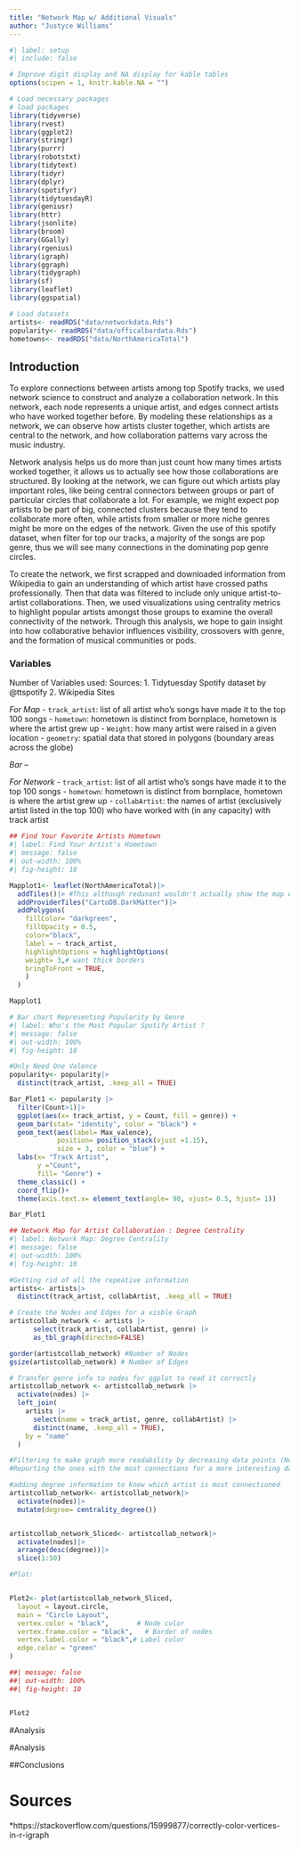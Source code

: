 ```yaml
---
title: "Network Map w/ Additional Visuals"
author: "Justyce Williams"
---
```


```r
#| label: setup
#| include: false

# Improve digit display and NA display for kable tables
options(scipen = 1, knitr.kable.NA = "")

# Load necessary packages
# load packages
library(tidyverse)
library(rvest)
library(ggplot2)
library(stringr)
library(purrr)
library(robotstxt)
library(tidytext)
library(tidyr)
library(dplyr)
library(spotifyr)
library(tidytuesdayR)
library(geniusr)
library(httr)
library(jsonlite)
library(broom)
library(GGally)
library(rgenius)
library(igraph)
library(ggraph)
library(tidygraph)
library(sf)
library(leaflet)
library(ggspatial)

# Load datasets
artists<- readRDS("data/networkdata.Rds")
popularity<- readRDS("data/officalbardata.Rds")
hometowns<- readRDS("data/NorthAmericaTotal")

```

## Introduction

To explore connections between artists among top Spotify tracks, we used network science to construct and analyze a collaboration network. In this network, each node represents a unique artist, and edges connect artists who have worked together before. By modeling these relationships as a network, we can observe how artists cluster together, which artists are central to the network, and how collaboration patterns vary across the music industry.

Network analysis helps us do more than just count how many times artists worked together, it allows us  to actually see how those collaborations are structured. By looking at the network, we can figure out which artists play important roles, like being central connectors between groups or part of particular circles that collaborate a lot. For example, we might expect pop artists to be part of big, connected clusters because they tend to collaborate more often, while artists from smaller or more niche genres might be more on the edges of the network. Given the use of this spotify dataset, when filter for top our tracks, a majority of the songs are pop genre, thus we will see many connections in the dominating pop genre circles. 

To create the network, we first scrapped and downloaded information from Wikipedia to gain an understanding of which artist have crossed paths professionally. Then that data was filtered to include only unique artist-to-artist collaborations. Then, we used visualizations using centrality metrics to highlight popular artists amongst those groups to examine the overall connectivity of the network. Through this analysis, we hope to gain insight into how collaborative behavior influences visibility, crossovers with genre, and the formation of musical communities or pods. 


### Variables 
Number of Variables used: 
Sources:
1. Tidytuesday Spotify dataset by @ttspotify
2. Wikipedia Sites 


*For Map* 
- `track_artist`: list of all artist who's songs have made it to the top 100 songs 
- `hometown`: hometown is distinct from bornplace, hometown is where the artist grew up
- `Weight`: how many artist were raised in a given location 
- `geometry`: spatial data that stored in polygons (boundary areas across the globe)

*Bar* -- 




*For Network*
- `track_artist`: list of all artist who's songs have made it to the top 100 songs 
- `hometown`: hometown is distinct from bornplace, hometown is where the artist grew up
- `collabArtist`: the names of artist (exclusively artist listed in the top 100) who have worked with (in any capacity) with track artist



```r
## Find Your Favorite Artists Hometown
#| label: Find Your Artist's Hometown
#| message: false
#| out-width: 100%
#| fig-height: 10

Mapplot1<- leaflet(NorthAmericaTotal)|>
  addTiles()|> #This although redunant wouldn't actually show the map without it
  addProviderTiles("CartoDB.DarkMatter")|>
  addPolygons(
    fillColor= "darkgreen",
    fillOpacity = 0.5,
    color="black",
    label = ~ track_artist,
    highlightOptions = highlightOptions(
    weight= 3,# want thick borders
    bringToFront = TRUE,
    )
  )

Mapplot1

```








```r
# Bar chart Representing Popularity by Genre 
#| label: Who's the Most Popular Spotify Artist ?
#| message: false
#| out-width: 100%
#| fig-height: 10

#Only Need One Valence 
popularity<- popularity|>
  distinct(track_artist, .keep_all = TRUE)

Bar_Plot1 <- popularity |> 
  filter(Count>1)|>
  ggplot(aes(x= track_artist, y = Count, fill = genre)) +
  geom_bar(stat= "identity", color = "black") +
  geom_text(aes(label= Max_valence), 
            position= position_stack(vjust =1.15),
            size = 3, color = "blue") +
  labs(x= "Track Artist",
       y ="Count",
       fill= "Genre") +
  theme_classic() +
  coord_flip()+
  theme(axis.text.x= element_text(angle= 90, vjust= 0.5, hjust= 1))

Bar_Plot1
```



```r
## Network Map for Artist Collaboration : Degree Centrality 
#| label: Network Map: Degree Centrality 
#| message: false
#| out-width: 100%
#| fig-height: 10

#Getting rid of all the repeative information 
artists<- artists|>
  distinct(track_artist, collabArtist, .keep_all = TRUE)

# Create the Nodes and Edges for a visble Graph 
artistcollab_network <- artists |>
      select(track_artist, collabArtist, genre) |>
      as_tbl_graph(directed=FALSE)

gorder(artistcollab_network) #Number of Nodes 
gsize(artistcollab_network) # Number of Edges 

# Transfer genre info to nodes for ggplot to read it correctly 
artistcollab_network <- artistcollab_network |>
  activate(nodes) |>
  left_join(
    artists |> 
      select(name = track_artist, genre, collabArtist) |> 
      distinct(name, .keep_all = TRUE),
    by = "name"
  )

#Filtering to make graph more readability by decreasing data points (Note to Self-- Refer to Lab 10)
#Reporting the ones with the most connections for a more interesting data 

#adding degree information to know which artist is most connectioned 
artistcollab_network<- artistcollab_network|>
  activate(nodes)|>
  mutate(degree= centrality_degree())


artistcollab_network_Sliced<- artistcollab_network|>
  activate(nodes)|>
  arrange(desc(degree))|>
  slice(1:50)

```




```r
#Plot: 


Plot2<- plot(artistcollab_network_Sliced,
  layout = layout.circle,
  main = "Circle Layout",
  vertex.color = "black",       # Node color
  vertex.frame.color = "black",   # Border of nodes
  vertex.label.color = "black",# Label color
  edge.color = "green"
)

##| message: false
##| out-width: 100%
##| fig-height: 10 


Plot2

```





#Analysis 




#Analysis 





##Conclusions 


# Sources 
*https://stackoverflow.com/questions/15999877/correctly-color-vertices-in-r-igraph 

